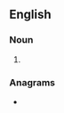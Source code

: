 ==English==

===Noun===
{{en-noun}}

# {{alternative spelling of|muscle fiber|lang=en}}

===Anagrams===
* {{anagrams|en|muscle fiber}}